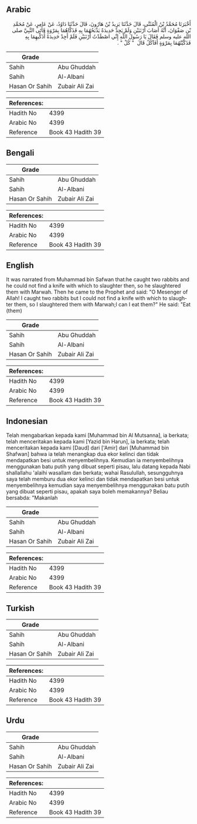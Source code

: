 ## Arabic


<div dir="rtl" lang="ar" style={{fontSize:'larger',backgroundColor:'#f8f9fa',padding:20}}>
أَخْبَرَنَا مُحَمَّدُ بْنُ الْمُثَنَّى، قَالَ حَدَّثَنَا يَزِيدُ بْنُ هَارُونَ، قَالَ حَدَّثَنَا دَاوُدُ، عَنْ عَامِرٍ، عَنْ مُحَمَّدِ بْنِ صَفْوَانَ، أَنَّهُ أَصَابَ أَرْنَبَيْنِ وَلَمْ يَجِدْ حَدِيدَةً يَذْبَحُهُمَا بِهِ فَذَكَّاهُمَا بِمَرْوَةٍ فَأَتَى النَّبِيَّ صلى الله عليه وسلم فَقَالَ يَا رَسُولَ اللَّهِ إِنِّي اصْطَدْتُ أَرْنَبَيْنِ فَلَمْ أَجِدْ حَدِيدَةً أُذَكِّيهِمَا بِهِ فَذَكَّيْتُهُمَا بِمَرْوَةٍ أَفَآكُلُ قَالَ ‏ "‏ كُلْ ‏"‏ ‏.‏
</div>
<div style={{backgroundColor:'#f8f9fa',padding:20, marginBottom: 10}}><table> <thead> <tr> <th>Grade</th> <th></th> </tr> </thead> <tbody> <tr><td>Sahih</td><td>Abu Ghuddah</td></tr><tr><td>Sahih</td><td>Al-Albani</td></tr><tr><td>Hasan Or Sahih</td><td>Zubair Ali Zai</td></tr></tbody></table><table> <thead> <tr> <th>References:</th> <th></th> </tr> </thead> <tbody><tr><td>Hadith No</td><td>4399</td></tr><tr><td>Arabic No</td><td>4399</td></tr><tr><td>Reference</td><td>Book 43 Hadith 39</td></tr></tbody></table></div>

## Bengali


<div dir="ltr" lang="bn" style={{fontSize:'larger',backgroundColor:'#f8f9fa',padding:20}}>

</div>
<div style={{backgroundColor:'#f8f9fa',padding:20, marginBottom: 10}}><table> <thead> <tr> <th>Grade</th> <th></th> </tr> </thead> <tbody> <tr><td>Sahih</td><td>Abu Ghuddah</td></tr><tr><td>Sahih</td><td>Al-Albani</td></tr><tr><td>Hasan Or Sahih</td><td>Zubair Ali Zai</td></tr></tbody></table><table> <thead> <tr> <th>References:</th> <th></th> </tr> </thead> <tbody><tr><td>Hadith No</td><td>4399</td></tr><tr><td>Arabic No</td><td>4399</td></tr><tr><td>Reference</td><td>Book 43 Hadith 39</td></tr></tbody></table></div>

## English


<div dir="ltr" lang="en" style={{fontSize:'larger',backgroundColor:'#f8f9fa',padding:20}}>
It was narrated from Muhammad bin Safwan that:he caught two rabbits and he could not find a knife with which to slaughter then, so he slaughtered them with Marwah. Then he came to the Prophet and said: "O Mesenger of Allah! I caught two rabbits but I could not find a knife with which to slaughter them, so I slaughtered them with Marwah;l can I eat them?" He said: "Eat (them)
</div>
<div style={{backgroundColor:'#f8f9fa',padding:20, marginBottom: 10}}><table> <thead> <tr> <th>Grade</th> <th></th> </tr> </thead> <tbody> <tr><td>Sahih</td><td>Abu Ghuddah</td></tr><tr><td>Sahih</td><td>Al-Albani</td></tr><tr><td>Hasan Or Sahih</td><td>Zubair Ali Zai</td></tr></tbody></table><table> <thead> <tr> <th>References:</th> <th></th> </tr> </thead> <tbody><tr><td>Hadith No</td><td>4399</td></tr><tr><td>Arabic No</td><td>4399</td></tr><tr><td>Reference</td><td>Book 43 Hadith 39</td></tr></tbody></table></div>

## Indonesian


<div dir="ltr" lang="id" style={{fontSize:'larger',backgroundColor:'#f8f9fa',padding:20}}>
Telah mengabarkan kepada kami [Muhammad bin Al Mutsanna], ia berkata; telah menceritakan kepada kami [Yazid bin Harun], ia berkata; telah menceritakan kepada kami [Daud] dari ['Amir] dari [Muhammad bin Shafwan] bahwa ia telah menangkap dua ekor kelinci dan tidak mendapatkan besi untuk menyembelihnya. Kemudian ia menyembelihnya menggunakan batu putih yang dibuat seperti pisau, lalu datang kepada Nabi shallallahu 'alaihi wasallam dan berkata; wahai Rasulullah, sesungguhnya saya telah memburu dua ekor kelinci dan tidak mendapatkan besi untuk menyembelihnya kemudian saya menyembelihnya menggunakan batu putih yang dibuat seperti pisau, apakah saya boleh memakannya? Beliau bersabda: "Makanlah
</div>
<div style={{backgroundColor:'#f8f9fa',padding:20, marginBottom: 10}}><table> <thead> <tr> <th>Grade</th> <th></th> </tr> </thead> <tbody> <tr><td>Sahih</td><td>Abu Ghuddah</td></tr><tr><td>Sahih</td><td>Al-Albani</td></tr><tr><td>Hasan Or Sahih</td><td>Zubair Ali Zai</td></tr></tbody></table><table> <thead> <tr> <th>References:</th> <th></th> </tr> </thead> <tbody><tr><td>Hadith No</td><td>4399</td></tr><tr><td>Arabic No</td><td>4399</td></tr><tr><td>Reference</td><td>Book 43 Hadith 39</td></tr></tbody></table></div>

## Turkish


<div dir="ltr" lang="tr" style={{fontSize:'larger',backgroundColor:'#f8f9fa',padding:20}}>

</div>
<div style={{backgroundColor:'#f8f9fa',padding:20, marginBottom: 10}}><table> <thead> <tr> <th>Grade</th> <th></th> </tr> </thead> <tbody> <tr><td>Sahih</td><td>Abu Ghuddah</td></tr><tr><td>Sahih</td><td>Al-Albani</td></tr><tr><td>Hasan Or Sahih</td><td>Zubair Ali Zai</td></tr></tbody></table><table> <thead> <tr> <th>References:</th> <th></th> </tr> </thead> <tbody><tr><td>Hadith No</td><td>4399</td></tr><tr><td>Arabic No</td><td>4399</td></tr><tr><td>Reference</td><td>Book 43 Hadith 39</td></tr></tbody></table></div>

## Urdu


<div dir="rtl" lang="ur" style={{fontSize:'larger',backgroundColor:'#f8f9fa',padding:20}}>

</div>
<div style={{backgroundColor:'#f8f9fa',padding:20, marginBottom: 10}}><table> <thead> <tr> <th>Grade</th> <th></th> </tr> </thead> <tbody> <tr><td>Sahih</td><td>Abu Ghuddah</td></tr><tr><td>Sahih</td><td>Al-Albani</td></tr><tr><td>Hasan Or Sahih</td><td>Zubair Ali Zai</td></tr></tbody></table><table> <thead> <tr> <th>References:</th> <th></th> </tr> </thead> <tbody><tr><td>Hadith No</td><td>4399</td></tr><tr><td>Arabic No</td><td>4399</td></tr><tr><td>Reference</td><td>Book 43 Hadith 39</td></tr></tbody></table></div>
